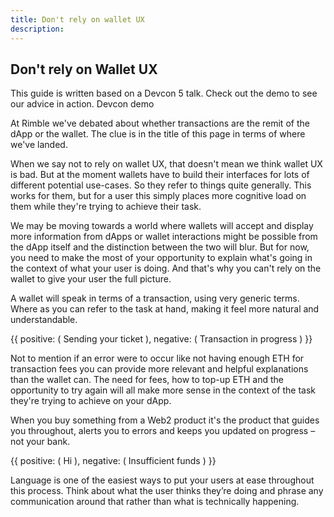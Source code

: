 ```yaml
---
title: Don't rely on wallet UX
description:
---
```



## Don't rely on Wallet UX

<Flash>This guide is written based on a Devcon 5 talk. Check out the demo to see our advice in action. <Link href="http://rimble-devcon-demo.netlify.com">Devcon demo</Link></Flash>

At Rimble we've debated about whether transactions are the remit of the dApp or the wallet. The clue is in the title of this page in terms of where we've landed.

When we say not to rely on wallet UX, that doesn't mean we think wallet UX is bad. But at the moment wallets have to build their interfaces for lots of different potential use-cases. So they refer to things quite generally. This works for them, but for a user this simply places more cognitive load on them while they're trying to achieve their task.

We may be moving towards a world where wallets will accept and display more information from dApps or wallet interactions might be possible from the dApp itself and the distinction between the two will blur. But for now, you need to make the most of your opportunity to explain what's going in the context of what your user is doing. And that's why you can't rely on the wallet to give your user the full picture.

A wallet will speak in terms of a transaction, using very generic terms. Where as you can refer to the task at hand, making it feel more natural and understandable.

<DoDont>
  {{
    positive: (
      <Text>
        Sending your ticket
      </Text>
    ),
    negative: (
      <Text>
        Transaction in progress
      </Text>
    )
  }}
</DoDont>

Not to mention if an error were to occur like not having enough ETH for transaction fees you can provide more relevant and helpful explanations than the wallet can. The need for fees, how to top-up ETH and the opportunity to try again will all make more sense in the context of the task they're trying to achieve on your dApp.

When you buy something from a Web2 product it's the product that guides you throughout, alerts you to errors and keeps you updated on progress – not your bank.

<DoDont>
  {{
    positive: (
      <Text>
        Hi
      </Text>
    ),
    negative: (
      <Text>
        Insufficient funds
      </Text>
    )
  }}
</DoDont>

Language is one of the easiest ways to put your users at ease throughout this process. Think about what the user thinks they’re doing and phrase any communication around that rather than what is technically happening.
